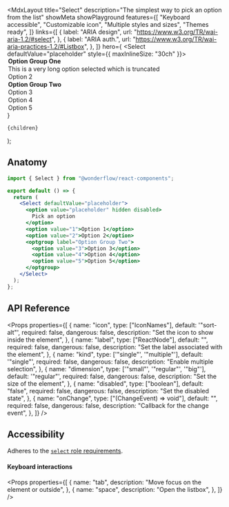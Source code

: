 
  <MdxLayout
    title="Select"
    description="The simplest way to pick an option from the list"
    showMeta
    showPlayground
    features={[
      "Keyboard accessible",
      "Customizable icon",
      "Multiple styles and sizes",
      "Themes ready",
    ]}
    links={[
      {
        label: "ARIA design",
        url: "https://www.w3.org/TR/wai-aria-1.2/#select",
      },
      {
        label: "ARIA auth.",
        url: "https://www.w3.org/TR/wai-aria-practices-1.2/#Listbox",
      },
    ]}
    hero={
      <LiveArea>
        <Select defaultValue="placeholder" style={{ maxInlineSize: "30ch" }}>
          <option value="placeholder" hidden disabled>
            Pick an option
          </option>
          <optgroup label="Option Group One">
            <option value="1">
              This is a very long option selected which is truncated
            </option>
            <option value="2">Option 2</option>
          </optgroup>
          <optgroup label="Option Group Two">
            <option value="3">Option 3</option>
            <option value="4">Option 4</option>
            <option value="5">Option 5</option>
          </optgroup>
        </Select>
      </LiveArea>
    }
  >
    {children}
  </MdxLayout>
);

## Anatomy

```jsx
import { Select } from "@wonderflow/react-components";

export default () => {
  return (
    <Select defaultValue="placeholder">
      <option value="placeholder" hidden disabled>
        Pick an option
      </option>
      <option value="1">Option 1</option>
      <option value="2">Option 2</option>
      <optgroup label="Option Group Two">
        <option value="3">Option 3</option>
        <option value="4">Option 4</option>
        <option value="5">Option 5</option>
      </optgroup>
    </Select>
  );
};
```

## API Reference

<Props
  properties={[
    {
      name: "icon",
      type: ["IconNames"],
      default: '"sort-alt"',
      required: false,
      dangerous: false,
      description: "Set the icon to show inside the element",
    },
    {
      name: "label",
      type: ["ReactNode"],
      default: "",
      required: false,
      dangerous: false,
      description: "Set the label associated with the element",
    },
    {
      name: "kind",
      type: ['"single"', '"multiple"'],
      default: '"single"',
      required: false,
      dangerous: false,
      description: "Enable multiple selection",
    },
    {
      name: "dimension",
      type: ['"small"', '"regular"', '"big"'],
      default: '"regular"',
      required: false,
      dangerous: false,
      description: "Set the size of the element",
    },
    {
      name: "disabled",
      type: ["boolean"],
      default: "false",
      required: false,
      dangerous: false,
      description: "Set the disabled state",
    },
    {
      name: "onChange",
      type: ["(ChangeEvent<HTMLSelectElement>) => void"],
      default: "",
      required: false,
      dangerous: false,
      description: "Callback for the change event",
    },
  ]}
/>

## Accessibility

Adheres to the [`select` role requirements](https://www.w3.org/TR/wai-aria-1.2/#select).

#### Keyboard interactions

<Props
  properties={[
    {
      name: "tab",
      description: "Move focus on the element or outside",
    },
    {
      name: "space",
      description: "Open the listbox",
    },
  ]}
/>
